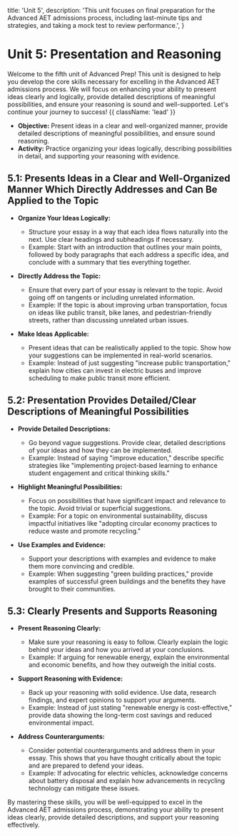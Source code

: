 

  title: 'Unit 5',
  description:
    'This unit focuses on final preparation for the Advanced AET admissions process, including last-minute tips and strategies, and taking a mock test to review performance.',
}

<HeroPattern />


# Unit 5: Presentation and Reasoning

Welcome to the fifth unit of Advanced Prep! This unit is designed to help you develop the core skills necessary for excelling in the Advanced AET admissions process. We will focus on enhancing your ability to present ideas clearly and logically, provide detailed descriptions of meaningful possibilities, and ensure your reasoning is sound and well-supported. Let's continue your journey to success! {{ className: 'lead' }}


- **Objective:** Present ideas in a clear and well-organized manner, provide detailed descriptions of meaningful possibilities, and ensure sound reasoning.
- **Activity:** Practice organizing your ideas logically, describing possibilities in detail, and supporting your reasoning with evidence.


## 5.1: Presents Ideas in a Clear and Well-Organized Manner Which Directly Addresses and Can Be Applied to the Topic

- **Organize Your Ideas Logically:**
  - Structure your essay in a way that each idea flows naturally into the next. Use clear headings and subheadings if necessary.
  - Example: Start with an introduction that outlines your main points, followed by body paragraphs that each address a specific idea, and conclude with a summary that ties everything together.

- **Directly Address the Topic:**
  - Ensure that every part of your essay is relevant to the topic. Avoid going off on tangents or including unrelated information.
  - Example: If the topic is about improving urban transportation, focus on ideas like public transit, bike lanes, and pedestrian-friendly streets, rather than discussing unrelated urban issues.

- **Make Ideas Applicable:**
  - Present ideas that can be realistically applied to the topic. Show how your suggestions can be implemented in real-world scenarios.
  - Example: Instead of just suggesting "increase public transportation," explain how cities can invest in electric buses and improve scheduling to make public transit more efficient.

## 5.2: Presentation Provides Detailed/Clear Descriptions of Meaningful Possibilities

- **Provide Detailed Descriptions:**
  - Go beyond vague suggestions. Provide clear, detailed descriptions of your ideas and how they can be implemented.
  - Example: Instead of saying "improve education," describe specific strategies like "implementing project-based learning to enhance student engagement and critical thinking skills."

- **Highlight Meaningful Possibilities:**
  - Focus on possibilities that have significant impact and relevance to the topic. Avoid trivial or superficial suggestions.
  - Example: For a topic on environmental sustainability, discuss impactful initiatives like "adopting circular economy practices to reduce waste and promote recycling."

- **Use Examples and Evidence:**
  - Support your descriptions with examples and evidence to make them more convincing and credible.
  - Example: When suggesting "green building practices," provide examples of successful green buildings and the benefits they have brought to their communities.

## 5.3: Clearly Presents and Supports Reasoning

- **Present Reasoning Clearly:**
  - Make sure your reasoning is easy to follow. Clearly explain the logic behind your ideas and how you arrived at your conclusions.
  - Example: If arguing for renewable energy, explain the environmental and economic benefits, and how they outweigh the initial costs.

- **Support Reasoning with Evidence:**
  - Back up your reasoning with solid evidence. Use data, research findings, and expert opinions to support your arguments.
  - Example: Instead of just stating "renewable energy is cost-effective," provide data showing the long-term cost savings and reduced environmental impact.

- **Address Counterarguments:**
  - Consider potential counterarguments and address them in your essay. This shows that you have thought critically about the topic and are prepared to defend your ideas.
  - Example: If advocating for electric vehicles, acknowledge concerns about battery disposal and explain how advancements in recycling technology can mitigate these issues.

By mastering these skills, you will be well-equipped to excel in the Advanced AET admissions process, demonstrating your ability to present ideas clearly, provide detailed descriptions, and support your reasoning effectively.